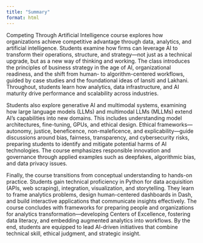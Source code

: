 ```yaml
---
title: "Summary"
format: html
---
```


Competing Through Artificial Intelligence course explores how organizations achieve competitive advantage through data, analytics, and artificial intelligence. Students examine how firms can leverage AI to transform their operations, structure, and strategy—not just as a technical upgrade, but as a new way of thinking and working. The class introduces the principles of business strategy in the age of AI, organizational readiness, and the shift from human- to algorithm-centered workflows, guided by case studies and the foundational ideas of Iansiti and Lakhani. Throughout, students learn how analytics, data infrastructure, and AI maturity drive performance and scalability across industries.

Students also explore generative AI and multimodal systems, examining how large language models (LLMs) and multimodal LLMs (MLLMs) extend AI’s capabilities into new domains. This includes understanding model architectures, fine-tuning, GPUs, and ethical design. Ethical frameworks—autonomy, justice, beneficence, non-maleficence, and explicability—guide discussions around bias, fairness, transparency, and cybersecurity risks, preparing students to identify and mitigate potential harms of AI technologies. The course emphasizes responsible innovation and governance through applied examples such as deepfakes, algorithmic bias, and data privacy issues.

Finally, the course transitions from conceptual understanding to hands-on practice. Students gain technical proficiency in Python for data acquisition (APIs, web scraping), integration, visualization, and storytelling. They learn to frame analytics problems, design human-centered dashboards in Dash, and build interactive applications that communicate insights effectively. The course concludes with frameworks for preparing people and organizations for analytics transformation—developing Centers of Excellence, fostering data literacy, and embedding augmented analytics into workflows. By the end, students are equipped to lead AI-driven initiatives that combine technical skill, ethical judgment, and strategic insight.